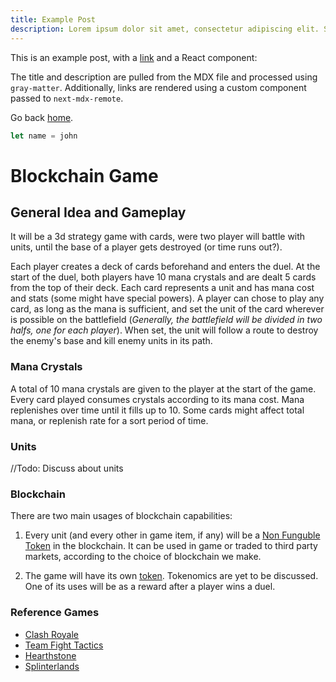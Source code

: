 ```yaml
---
title: Example Post
description: Lorem ipsum dolor sit amet, consectetur adipiscing elit. Sed ac arcu consectetur, tristique augue ut, pharetra tortor. Nam dictum efficitur justo, ut sollicitudin tortor euismod non. Phasellus ultrices tempus magna,
---
```


This is an example post, with a [link](https://nextjs.org) and a React component:

<TestComponent name="next-mdx-remote" />

The title and description are pulled from the MDX file and processed using `gray-matter`. Additionally, links are rendered using a custom component passed to `next-mdx-remote`.

Go back [home](/).

```javascript
let name = john
```
# Blockchain Game

## General Idea and Gameplay

It will be a 3d strategy game with cards, were two player will battle with units, until the base of a player gets destroyed (or time runs out?).
 
Each player creates a deck of cards beforehand and enters the duel. At the start of the duel, both players have 10 mana crystals and are dealt 5 cards from the top of their deck. Each card represents a unit and has mana cost and stats (some might have special powers). A player can chose to play any card, as long as the mana is sufficient, and set the unit of the card wherever is possible on the battlefield (*Generally, the battlefield will be divided in two halfs, one for each player*). When set, the unit will follow a route to destroy the enemy's base and kill enemy units in its path.

### Mana Crystals

A total of 10 mana crystals are given to the player at the start of the game. Every card played consumes crystals according to its mana cost. Mana replenishes over time until it fills up to 10. Some cards might affect total mana, or replenish rate for a sort period of time.

### Units

//Todo: Discuss about units

### Blockchain

There are two main usages of blockchain capabilities:

1) Every unit (and every other in game item, if any) will be a [Non Funguble Token](https://ethereum.org/en/nft/) in the blockchain. It can be used in game or traded to third party markets, according to the choice of blockchain we make.

2) The game will have its own [token](https://www.investopedia.com/terms/c/crypto-token.asp). Tokenomics are yet to be discussed. One of its uses will be as a reward after a player wins a duel.

### Reference Games

 +  [Clash Royale](https://clashroyale.com/)
 +  [Team Fight Tactics](https://teamfighttactics.leagueoflegends.com/el-gr/)
 +  [Hearthstone](https://playhearthstone.com/en-us)
 +  [Splinterlands](https://splinterlands.com/)